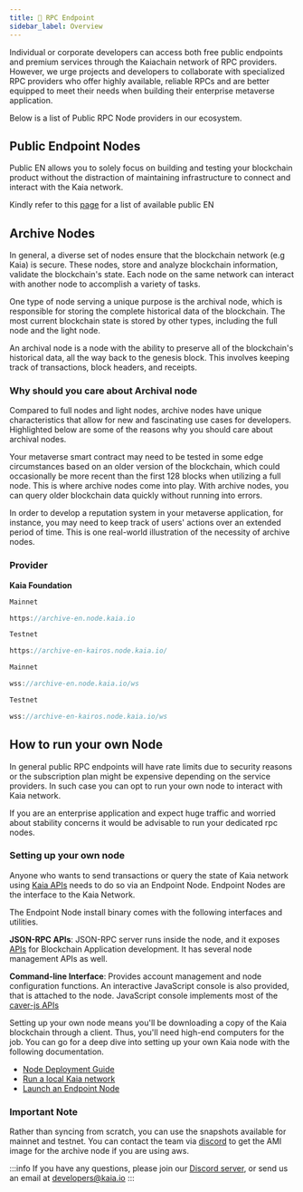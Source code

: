 ```yaml
---
title: 🚀 RPC Endpoint
sidebar_label: Overview
---
```





Individual or corporate developers can access both free public endpoints and premium services through the Kaiachain network of RPC providers.
However, we urge projects and developers to collaborate with specialized RPC providers who offer highly available, reliable RPCs and are better equipped to meet their needs when building their enterprise metaverse application.

Below is a list of Public RPC Node providers in our ecosystem.

## Public Endpoint Nodes <a id="Public Endpoint Nodes"> </a>

Public EN allows you to solely focus on building and testing your blockchain product without the distraction of maintaining infrastructure to connect and interact with the Kaia network.

Kindly refer to this [page](https://docs.kaia.io/references/public-en/) for a list of available public EN

## Archive Nodes
In general, a diverse set of nodes ensure that the blockchain network (e.g Kaia) is secure. These nodes, store and analyze blockchain information, validate the blockchain's state. Each node on the same network can interact with another node to accomplish a variety of tasks.

One type of node serving a unique purpose is the archival node, which is responsible for storing the complete historical data of the blockchain. The most current blockchain state is stored by other types, including the full node and the light node.

An archival node is a node with the ability to preserve all of the blockchain's historical data, all the way back to the genesis block. This involves keeping track of transactions, block headers, and receipts.

### Why should you care about Archival node

Compared to full nodes and light nodes, archive nodes have unique characteristics that allow for new and fascinating use cases for developers.  Highlighted below are some of the reasons why you should care about archival nodes.

Your metaverse smart contract may need to be tested in some edge circumstances based on an older version of the blockchain, which could occasionally be more recent than the first 128 blocks when utilizing a full node. This is where archive nodes come into play. With archive nodes, you can query older blockchain data quickly without running into errors.

In order to develop a reputation system in your metaverse application, for instance, you may need to keep track of users' actions over an extended period of time. This is one real-world illustration of the necessity of archive nodes.


### Provider
**Kaia Foundation**

<Tabs>
<TabItem value="kf1" label="HTTPS">

```js
Mainnet

https://archive-en.node.kaia.io

Testnet

https://archive-en-kairos.node.kaia.io/
```

</TabItem>

<TabItem value="kf2" label="WSS">

```js
Mainnet

wss://archive-en.node.kaia.io/ws

Testnet

wss://archive-en-kairos.node.kaia.io/ws
```

</TabItem>

</Tabs>

## How to run your own Node
In general public RPC endpoints will have rate limits due to security reasons or the subscription plan might be expensive depending on the service providers. In such case you can opt to run your own node to interact with Kaia network. 

If you are an enterprise application and expect huge traffic and worried about stability concerns it would be advisable to run your dedicated rpc nodes. 



### Setting up your own node

Anyone who wants to send transactions or query the state of Kaia network using [Kaia APIs](https://docs.kaia.io/nodes/endpoint-node/) needs to do so via an Endpoint Node. Endpoint Nodes are the interface to the Kaia Network.

The Endpoint Node install binary comes with the following interfaces and utilities.

**JSON-RPC APIs**: JSON-RPC server runs inside the node, and it exposes [APIs](https://docs.kaia.io/nodes/endpoint-node/) for Blockchain Application development. It has several node management APIs as well.

**Command-line Interface**: Provides account management and node configuration functions. An interactive JavaScript console is also provided, that is attached to the node. JavaScript console implements most of the [caver-js APIs](https://docs.kaia.io/references/sdk/caver-js/)

Setting up your own node means you'll be downloading a copy of the Kaia blockchain through a client. Thus, you'll need high-end  computers for the job.  You can go for a deep dive into setting up your own Kaia node with the following documentation. 


* [Node Deployment Guide](https://docs.kaia.io/docs/nodes/)
* [Run a local Kaia network](https://klaytn.foundation/how-to-run-a-local-klaytn-network/)
* [Launch an Endpoint Node](https://docs.kaia.io/docs/nodes/endpoint-node/install-endpoint-nodes/)


### Important Note

Rather than syncing from scratch, you can use the snapshots available for mainnet and testnet. You can contact the team via [discord](https://discord.gg/kaiachain) to get the AMI image for the archive node if you are using aws. 


:::info
If you have any questions, please join our [Discord server](https://discord.gg/kaiachain), or send us an email at developers@kaia.io
:::